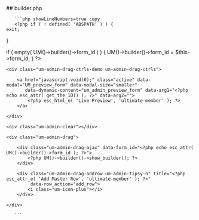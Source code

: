

<div class="phpdocumentor-element -file">
    ## builder.php

        

    
       ```php showLineNumbers=true copy
       <?php if ( ! defined( 'ABSPATH' ) ) {
	exit;
}

if ( empty( UM()->builder()->form_id ) ) {
	UM()->builder()->form_id = $this->form_id;
} ?>

<div class="um-admin-builder" data-form_id="<?php echo esc_attr( UM()->builder()->form_id ); ?>">

	<div class="um-admin-drag-ctrls-demo um-admin-drag-ctrls">

		<a href="javascript:void(0);" class="active" data-modal="UM_preview_form" data-modal-size="smaller"
		   data-dynamic-content="um_admin_preview_form" data-arg1="<?php echo esc_attr( get_the_ID() ); ?>" data-arg2="">
			<?php esc_html_e( 'Live Preview', 'ultimate-member' ); ?>
		</a>

	</div>

	<div class="um-admin-clear"></div>

	<div class="um-admin-drag">

		<div class="um-admin-drag-ajax" data-form_id="<?php echo esc_attr( UM()->builder()->form_id ); ?>">
			<?php UM()->builder()->show_builder(); ?>
		</div>

		<div class="um-admin-drag-addrow um-admin-tipsy-n" title="<?php esc_attr_e( 'Add Master Row', 'ultimate-member' ); ?>"
		     data-row_action="add_row">
			<i class="um-icon-plus"></i>
		</div>

	</div>

</div>

       ```
</div>
